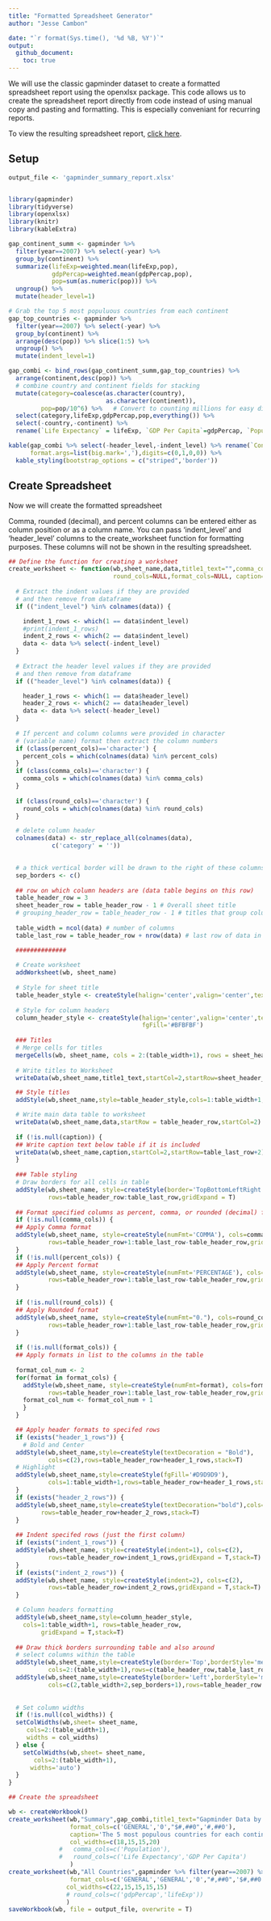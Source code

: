 ```yaml
---
title: "Formatted Spreadsheet Generator"
author: "Jesse Cambon"

date: "`r format(Sys.time(), '%d %B, %Y')`"
output:
  github_document:
    toc: true
---
```


We will use the classic gapminder dataset to create a formatted spreadsheet report using the openxlsx package. This code allows us to create the spreadsheet report directly from code instead of using manual copy and pasting and formatting. This is especially conveniant for recurring reports.

To view the resulting spreadsheet report, [click here](gapminder_summary_report.xlsx).

## Setup

```r
output_file <- 'gapminder_summary_report.xlsx'


library(gapminder)
library(tidyverse)
library(openxlsx)
library(knitr)
library(kableExtra)

gap_continent_summ <- gapminder %>% 
  filter(year==2007) %>% select(-year) %>%
  group_by(continent) %>%
  summarize(lifeExp=weighted.mean(lifeExp,pop),
            gdpPercap=weighted.mean(gdpPercap,pop),
            pop=sum(as.numeric(pop))) %>%
  ungroup() %>%
  mutate(header_level=1)

# Grab the top 5 most populuous countries from each continent
gap_top_countries <- gapminder %>%
  filter(year==2007) %>% select(-year) %>%
  group_by(continent) %>%
  arrange(desc(pop)) %>% slice(1:5) %>%
  ungroup() %>% 
  mutate(indent_level=1)

gap_combi <- bind_rows(gap_continent_summ,gap_top_countries) %>%
  arrange(continent,desc(pop)) %>%
  # combine country and continent fields for stacking
  mutate(category=coalesce(as.character(country),
                           as.character(continent)),
         pop=pop/10^6) %>%   # Convert to counting millions for easy display
  select(category,lifeExp,gdpPercap,pop,everything()) %>%
  select(-country,-continent) %>%
  rename(`Life Expectancy` = lifeExp, `GDP Per Capita`=gdpPercap, `Population (Millions)`=pop)

```

```r
kable(gap_combi %>% select(-header_level,-indent_level) %>% rename(`Continent/Country`=category),format='markdown',
      format.args=list(big.mark=','),digits=c(0,1,0,0)) %>%
  kable_styling(bootstrap_options = c("striped",'border'))
```


## Create Spreadsheet

Now we will create the formatted spreadsheet

Comma, rounded (decimal), and percent columns can be entered either as column position or as
a column name. You can pass 'indent_level' and 'header_level' columns to the create_worksheet
function for formatting purposes. These columns will not be shown in the resulting spreadsheet.

```r
## Define the function for creating a worksheet
create_worksheet <- function(wb,sheet_name,data,title1_text="",comma_cols=NULL,percent_cols=NULL,
                             round_cols=NULL,format_cols=NULL, caption=NULL,col_widths=NULL) {
  
  # Extract the indent values if they are provided 
  # and then remove from dataframe
  if (("indent_level") %in% colnames(data)) {

    indent_1_rows <- which(1 == data$indent_level)
    #print(indent_1_rows)
    indent_2_rows <- which(2 == data$indent_level)
    data <- data %>% select(-indent_level)
  }
  
  # Extract the header level values if they are provided 
  # and then remove from dataframe
  if (("header_level") %in% colnames(data)) {

    header_1_rows <- which(1 == data$header_level)
    header_2_rows <- which(2 == data$header_level)
    data <- data %>% select(-header_level)
  }
  
  # If percent and column columns were provided in character
  # (variable name) format then extract the column numbers
  if (class(percent_cols)=='character') {
    percent_cols = which(colnames(data) %in% percent_cols)
  }
  if (class(comma_cols)=='character') {
    comma_cols = which(colnames(data) %in% comma_cols)
  }
  
  if (class(round_cols)=='character') {
    round_cols = which(colnames(data) %in% round_cols)
  }

  # delete column header
  colnames(data) <- str_replace_all(colnames(data),
            c('category' = ''))

  
  # a thick vertical border will be drawn to the right of these columns
  sep_borders <- c()
    
  ## row on which column headers are (data table begins on this row)
  table_header_row = 3
  sheet_header_row = table_header_row - 1 # Overall sheet title
  # grouping_header_row = table_header_row - 1 # titles that group columns
  
  table_width = ncol(data) # number of columns
  table_last_row = table_header_row + nrow(data) # last row of data in the table

  ##############
  
  # Create worksheet
  addWorksheet(wb, sheet_name)
  
  # Style for sheet title
  table_header_style <- createStyle(halign='center',valign='center',textDecoration="Bold")
  
  # Style for column headers
  column_header_style <- createStyle(halign='center',valign='center',textDecoration="Bold",
                                     fgFill='#BFBFBF')
  
  ### Titles 
  # Merge cells for titles
  mergeCells(wb, sheet_name, cols = 2:(table_width+1), rows = sheet_header_row) # Overall Header
  
  # Write titles to Worksheet
  writeData(wb,sheet_name,title1_text,startCol=2,startRow=sheet_header_row)

  ## Style titles
  addStyle(wb,sheet_name,style=table_header_style,cols=1:table_width+1,rows=sheet_header_row,gridExpand = T,stack=T)

  # Write main data table to worksheet
  writeData(wb,sheet_name,data,startRow = table_header_row,startCol=2)
  
  if (!is.null(caption)) {
  ## Write caption text below table if it is included
  writeData(wb,sheet_name,caption,startCol=2,startRow=table_last_row+2)
  }
  
  ### Table styling
  # Draw borders for all cells in table
  addStyle(wb,sheet_name, style=createStyle(border='TopBottomLeftRight'), cols=1:table_width+1,
           rows=table_header_row:table_last_row,gridExpand = T)
  
  ## Format specified columns as percent, comma, or rounded (decimal) format
  if (!is.null(comma_cols)) {
  ## Apply Comma format
  addStyle(wb,sheet_name, style=createStyle(numFmt='COMMA'), cols=comma_cols+1,
           rows=table_header_row+1:table_last_row-table_header_row,gridExpand = T,stack=T)
  }
  if (!is.null(percent_cols)) {
  ## Apply Percent format
  addStyle(wb,sheet_name, style=createStyle(numFmt='PERCENTAGE'), cols=percent_cols+1,
           rows=table_header_row+1:table_last_row-table_header_row,gridExpand = T,stack=T)
  }
  
  if (!is.null(round_cols)) {
  ## Apply Rounded format
  addStyle(wb,sheet_name, style=createStyle(numFmt="0."), cols=round_cols+1,
           rows=table_header_row+1:table_last_row-table_header_row,gridExpand = T,stack=T)
  }
  
  if (!is.null(format_cols)) {
  ## Apply formats in list to the columns in the table
  
  format_col_num <- 2
  for(format in format_cols) {
    addStyle(wb,sheet_name, style=createStyle(numFmt=format), cols=format_col_num,
           rows=table_header_row+1:table_last_row-table_header_row,gridExpand = T,stack=T)
    format_col_num <- format_col_num + 1
    }
  }

  ## Apply header formats to specifed rows
  if (exists("header_1_rows")) {
    # Bold and Center
  addStyle(wb,sheet_name,style=createStyle(textDecoration = "Bold"),
           cols=c(2),rows=table_header_row+header_1_rows,stack=T)
  # Highlight
  addStyle(wb,sheet_name,style=createStyle(fgFill='#D9D9D9'),
           cols=1:table_width+1,rows=table_header_row+header_1_rows,stack=T,gridExpand = T)
  }
  if (exists("header_2_rows")) {
  addStyle(wb,sheet_name,style=createStyle(textDecoration="bold"),cols=c(2),
         rows=table_header_row+header_2_rows,stack=T)
  }
  
  ## Indent specifed rows (just the first column) 
  if (exists("indent_1_rows")) {
  addStyle(wb,sheet_name, style=createStyle(indent=1), cols=c(2),
           rows=table_header_row+indent_1_rows,gridExpand = T,stack=T)
  }
  if (exists("indent_2_rows")) {
  addStyle(wb,sheet_name, style=createStyle(indent=2), cols=c(2),
           rows=table_header_row+indent_2_rows,gridExpand = T,stack=T)
  }

  # Column headers formatting
  addStyle(wb,sheet_name,style=column_header_style,
    cols=1:table_width+1, rows=table_header_row,
         gridExpand = T,stack=T)
  
  ## Draw thick borders surrounding table and also around
  # select columns within the table
  addStyle(wb,sheet_name,style=createStyle(border='Top',borderStyle='medium'),
           cols=2:(table_width+1),rows=c(table_header_row,table_last_row+1),stack=T,gridExpand = T )
  addStyle(wb,sheet_name,style=createStyle(border='Left',borderStyle='medium'),
           cols=c(2,table_width+2,sep_borders+1),rows=table_header_row:table_last_row,stack=T,gridExpand = T )
  
  
  # Set column widths
  if (!is.null(col_widths)) {
  setColWidths(wb,sheet= sheet_name,
     cols=2:(table_width+1),
     widths = col_widths)
  } else {
    setColWidths(wb,sheet= sheet_name,
       cols=2:(table_width+1),
      widths='auto')
  }
}

## Create the spreadsheet

wb <- createWorkbook()
create_worksheet(wb,"Summary",gap_combi,title1_text="Gapminder Data by Continent",
                 format_cols=c('GENERAL','0',"$#,##0",'#,##0'),
                 caption='The 5 most populous countries for each continent are shown.',
                 col_widths=c(18,15,15,20)
              #   comma_cols=c('Population'),
              #   round_cols=c('Life Expectancy','GDP Per Capita')
                 )
create_worksheet(wb,"All Countries",gapminder %>% filter(year==2007) %>% select(-year),title1_text="All Gapminder Countries",comma_cols=c('pop'),
                 format_cols=c('GENERAL','GENERAL','0',"#,##0",'$#,##0'),
                col_widths=c(22,15,15,15,15)
                # round_cols=c('gdpPercap','lifeExp'))
                )
saveWorkbook(wb, file = output_file, overwrite = T)
```

